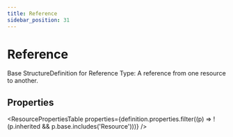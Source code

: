 ```yaml
---
title: Reference
sidebar_position: 31
---
```



# Reference

Base StructureDefinition for Reference Type: A reference from one resource to another.

## Properties

<ResourcePropertiesTable properties={definition.properties.filter((p) => !(p.inherited && p.base.includes('Resource')))} />



